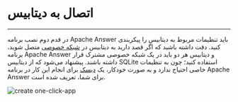 

<Layout>
<Head>
<title>مستندات اتصال به دیتابیس در apache answer - لیارا</title>
<meta property="og:title" content="مستندات خدمات رایانش ابری لیارا" />
<meta property="og:description" content="مستندات مربوط به اتصال به دیتابیس در برنامه Apache Answer در لیارا"  />
</Head>

# اتصال به دیتابیس
<hr className="mb-2" />

در قدم دوم نصب برنامه Apache Answer باید تنظیمات مربوط به دیتابیس را پیکربندی کنید. دقت داشته باشید که اگر قصد دارید به دیتابیس در <a href="/paas/details/private-network" className="text-[#2196f3] ">شبکه خصوصی</a> متصل شوید، برنامه Apache Answer و دیتابیس هر دو باید در یک شبکه خصوصی مشترک قرار داشته باشند. پیشنهاد می‌شود که از دیتابیس SQLite استفاده کنید؛ چون به تنظیمات خاصی احتیاج ندارد و به صورت خودکار، یک <a href="/paas/disks/about" className="text-[#2196f3] ">دیسک</a> برای انجام این کار در برنامه Apache Answer برای شما، تعریف شده است.
<div className="h-4" />
<img src="https://media.liara.ir/docs/apache-answer-use-db-sqlite.png" alt="create one-click-app" />


</Layout>